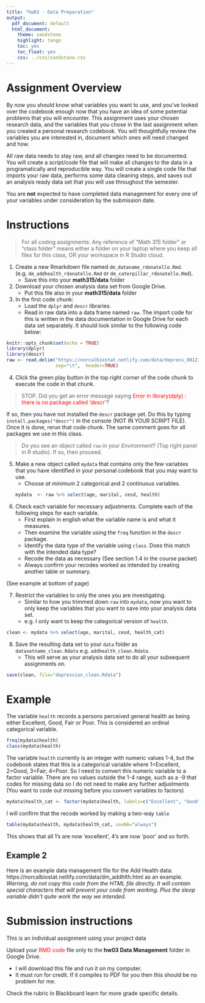 ---
title: "hw03 - Data Preparation"
output:
  pdf_document: default
  html_document:
    theme: sandstone
    highlight: tango
    toc: yes
    toc_float: yes
    css: ../css/sandstone.css
---

# Assignment Overview

By now you should know what variables you want to use, and you've looked over the codebook enough now that you have an idea of some potential problems that you will encounter. This assignment uses your chosen research data, and the variables that you chose in the last assignment when you created a personal research codebook. You will thoughtfully review the variables you are interested in, document which ones will need changed and how. 

All raw data needs to stay raw, and all changes need to be documented. You will create a script/code file that will make all changes to the data in a programatically and reproducible way. You will create a single code file that imports your raw data, performs some data cleaning steps, and saves out an analysis ready data set that you will use throughout the semester. 

You are **not** expected to have completed data management for every one of your variables under consideration by the submission date. 

# Instructions 
> For all coding assignments: Any reference of "Math 315 folder" or "class folder" means either a folder on your laptop where you keep all files for this class, OR your workspace in R Studio cloud. 

1. Create a new Rmarkdown file named `dm_dataname_rdonatello.Rmd`. (e.g. `dm_addhealth_rdonatello.Rmd`  or `dm_caterpillar_rdonatello.Rmd`). 
    - Save this into your **math315/data** folder
2. Download your chosen analysis data set from Google Drive. 
    - Put this file also in your **math315/data** folder
3. In the first code chunk: 
    - Load the `dplyr` and `descr` libraries. 
    - Read in raw data into a data frame named `raw`. The import code for this is written in the data documentation in Google Drive for each data set separately. 
It should look similar to the following code below: 

```{r, warning=FALSE, message=FALSE}
knitr::opts_chunk$set(echo = TRUE)
library(dplyr)
library(descr)
raw <- read.delim("https://norcalbiostat.netlify.com/data/depress_081217.txt", 
                  sep="\t",  header=TRUE)
```

4. Click the green play button in the top right corner of the code chunk to execute the code in that chunk. 

> STOP. Did you get an error message saying <span style="color:red">Error in library(dply) : there is no package called ‘descr’</span>? 

If so, then you have not installed the `descr` package yet. Do this by typing `install.packages("descr")` in the console (NOT IN YOUR SCRIPT FILE). Once it is done, rerun that code chunk. The same comment goes for all packages we use in this class. 

> Do you see an object called `raw` in your *Environment*? (Top right panel in R studio). If so, then proceed. 


5. Make a new object called `mydata` that contains only the few variables that you have identified in your personal codebook that you may want to use. 
    - Choose *at minimum* 2 categorical and 2 continuous variables.  
```{r}
mydata  <- raw %>% select(age, marital, cesd, health)
```

6. Check each variable for necessary adjustments. Complete each of the following steps for each variable.
    - First explain in english what the variable name is and what it measures. 
    - Then examine the variable using the `freq` function in the `descr` package. 
    - Identify the data type of the variable using `class`. Does this match with the intended data type? 
    - Recode the data as necessary (See section 1.4 in the course packet)
    - Always confirm your recodes worked as intended by creating another table or summary. 

(See example at bottom of page)

7. Restrict the variables to only the ones you are investigating. 
    - Similar to how you trimmed down `raw` into `mydata`, now you want to only keep the variables that you want to save into your analysis data set. 
    - e.g. I only want to keep the categorical version of `health`. 

```{r, eval=FALSE}
clean <- mydata %>% select(age, marital, cesd, health_cat)
```

8. Save the resulting data set to your `data` folder as `datasetname_clean.Rdata` e.g. `addhealth_clean.Rdata`. 
    - This will serve as your analysis data set to do all your subsequent assignments on. 

```{r, eval=FALSE}
save(clean, file="depression_clean.Rdata")
```

# Example

The variable `health` records a persons perceived general health as being either Excellent, Good, Fair or Poor. This is considered an ordinal categorical variable. 

```{r}
freq(mydata$health)
class(mydata$health)
```

The variable `health` currently is an integer with numeric values 1-4, but the codebook states that this is a categorical variable where 1=Excellent, 2=Good, 3=Fair, 4=Poor. 
So I need to convert this numeric variable to a factor variable. There are no values outside the 1-4 range, such as a -9 that codes for missing data so I do not need to make any further adjustments (You want to code out missing before you convert variables to factors)

```{r}
mydata$health_cat <- factor(mydata$health, labels=c("Excellent", "Good", "Fair", "Poor"))
```

I will confirm that the recode worked by making a two-way `table`
```{r}
table(mydata$health, mydata$health_cat, useNA="always")
```
This shows that all 1's are now 'excellent', 4's are now 'poor' and so forth. 


## Example 2

Here is an example data management file for the Add Health data: https://norcalbiostat.netlify.com/data/dm_addhlth.html as an example. _Warning, do not copy this code from the HTML file directly. It will contain special characters that will prevent your code from working. Plus the sleep variable didn't quite work the way we intended._ 


# Submission instructions

This is an individual assignment using your project data

Upload your <span style="color:red">RMD code</span> file only to the **hw03 Data Management** folder in Google Drive. 
  
* I will download this file and run it on my computer.
* It must run for credit. If it compiles to PDF for you then this should be no problem for me. 



Check the rubric in Blackboard learn for more grade specific details. 


